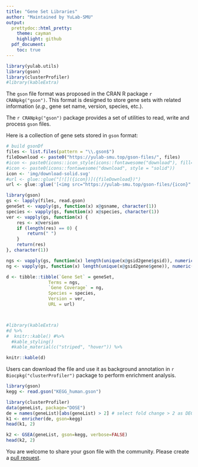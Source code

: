 ---
title: "Gene Set Libraries"
author: "Maintained by YuLab-SMU"
output:
  prettydoc::html_pretty:
    theme: cayman
    highlight: github
  pdf_document:
    toc: true
---



```{r echo=FALSE, results="hide", message=FALSE, warning=FALSE}
library(yulab.utils)
library(gson)
library(clusterProfiler)
#library(kableExtra)
```

The `gson` file format was proposed in the CRAN R package `r CRANpkg("gson")`. 
This format is designed to store gene sets with related information (*e.g.*, gene set name, version, species, etc.). 

The `r CRANpkg("gson")` package provides a set of utilities to read, write and process `gson` files.

Here is a collection of gene sets stored in `gson` format:



```{r echo=FALSE}
# build gsonDf
files <- list.files(pattern = "\\.gson$")
fileDownload <- paste0("https://yulab-smu.top/gson-files/", files)
#icon <- paste0(icons::icon_style(icons::fontawesome("download"), fill='red'))
#icon <- paste0(icons::fontawesome("download", style = "solid"))
icon <- 'img/download-solid.svg'
#url <- glue::glue("[![]({icon})]({fileDownload})")
url <- glue::glue('[<img src="https://yulab-smu.top/gson-files/{icon}" width="30"/>]({fileDownload})')

library(gson)
gs <- lapply(files, read.gson)
geneSet <- vapply(gs, function(x) x@gsname, character(1))
species <- vapply(gs, function(x) x@species, character(1))
ver <- vapply(gs, function(x) {
    res <- x@version
    if (length(res) == 0) {
        return(" ")
    }
    return(res)
}, character(1))

ngs <- vapply(gs, function(x) length(unique(x@gsid2gene$gsid)), numeric(1))
ng <- vapply(gs, function(x) length(unique(x@gsid2gene$gene)), numeric(1))

d <- tibble::tibble(`Gene Set` = geneSet,
                Terms = ngs,
                `Gene Coverage` = ng,
                Species = species,
                Version = ver,
                URL = url)



#library(kableExtra)
#d %>%
#  knitr::kable() #%>%
  #kable_styling()
  #kable_material(c("striped", "hover")) %>%

knitr::kable(d)  
```





Users can download the file and use it as background annotation in `r Biocpkg("clusterProfiler")` package to perform enrichment analysis. 
 

```{r}
library(gson)
kegg <- read.gson("KEGG_human.gson")

library(clusterProfiler)
data(geneList, package="DOSE")
de = names(geneList)[abs(geneList) > 2] # select fold change > 2 as DEG
k1 <- enricher(de, gson=kegg)
head(k1, 2)

k2 <- GSEA(geneList, gson=kegg, verbose=FALSE)
head(k2, 2)
```


You are welcome to share your gson file with the community. Please create a [pull
request](https://github.com/YuLab-SMU/gson-files/pulls). 


